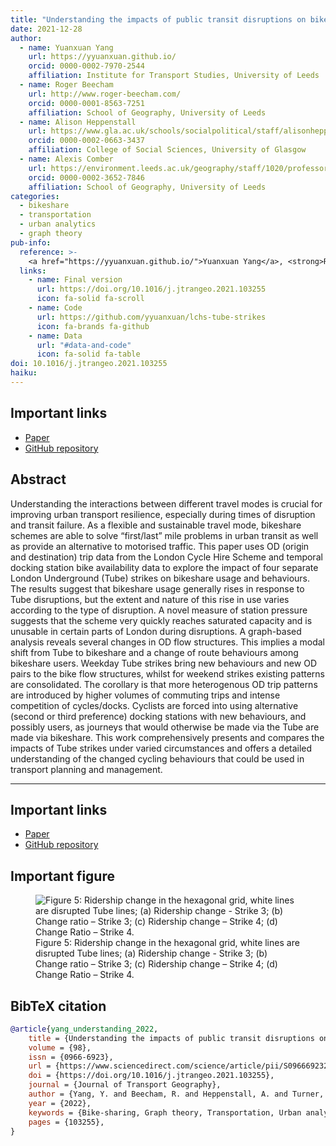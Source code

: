 ```yaml
---
title: "Understanding the impacts of public transit disruptions on bikeshare schemes and cycling behaviours using spatiotemporal and graph-based analysis: A case study of four London Tube strikes"
date: 2021-12-28
author:
  - name: Yuanxuan Yang
    url: https://yyuanxuan.github.io/
    orcid: 0000-0002-7970-2544
    affiliation: Institute for Transport Studies, University of Leeds
  - name: Roger Beecham
    url: http://www.roger-beecham.com/
    orcid: 0000-0001-8563-7251
    affiliation: School of Geography, University of Leeds
  - name: Alison Heppenstall
    url: https://www.gla.ac.uk/schools/socialpolitical/staff/alisonheppenstall/
    orcid: 0000-0002-0663-3437
    affiliation: College of Social Sciences, University of Glasgow
  - name: Alexis Comber
    url: https://environment.leeds.ac.uk/geography/staff/1020/professor-lex-comber
    orcid: 0000-0002-3652-7846
    affiliation: School of Geography, University of Leeds
categories: 
  - bikeshare
  - transportation
  - urban analytics
  - graph theory
pub-info:
  reference: >-
    <a href="https://yyuanxuan.github.io/">Yuanxuan Yang</a>, <strong>Roger Beecham</strong>, Alison Heppenstall and Alexis Comber (2021) “Understanding the impacts of public transit disruptions on bikeshare schemes and cycling behaviours using spatiotemporal and graph-based analysis: A case study of four London Tube strikes”, <em>Journal of Transport Geography</em>, doi: <a href="https://doi.org/10.1016/j.jtrangeo.2021.103255"><code>10.1016/j.jtrangeo.2021.103255</code></a>
  links:
    - name: Final version
      url: https://doi.org/10.1016/j.jtrangeo.2021.103255
      icon: fa-solid fa-scroll
    - name: Code
      url: https://github.com/yyuanxuan/lchs-tube-strikes
      icon: fa-brands fa-github
    - name: Data
      url: "#data-and-code"
      icon: fa-solid fa-table
doi: 10.1016/j.jtrangeo.2021.103255
haiku:
---
```

## Important links

- [Paper](https://doi.org/10.1016/j.jtrangeo.2021.103255)
- [GitHub repository](https://github.com/yyuanxuan/lchs-tube-strikes)


## Abstract

Understanding the interactions between different travel modes is crucial for improving urban transport resilience, especially during times of disruption and transit failure. As a flexible and sustainable travel mode, bikeshare schemes are able to solve “first/last” mile problems in urban transit as well as provide an alternative to motorised traffic. This paper uses OD (origin and destination) trip data from the London Cycle Hire Scheme and temporal docking station bike availability data to explore the impact of four separate London Underground (Tube) strikes on bikeshare usage and behaviours. The results suggest that bikeshare usage generally rises in response to Tube disruptions, but the extent and nature of this rise in use varies according to the type of disruption. A novel measure of station pressure suggests that the scheme very quickly reaches saturated capacity and is unusable in certain parts of London during disruptions. A graph-based analysis reveals several changes in OD flow structures. This implies a modal shift from Tube to bikeshare and a change of route behaviours among bikeshare users. Weekday Tube strikes bring new behaviours and new OD pairs to the bike flow structures, whilst for weekend strikes existing patterns are consolidated. The corollary is that more heterogenous OD trip patterns are introduced by higher volumes of commuting trips and intense competition of cycles/docks. Cyclists are forced into using alternative (second or third preference) docking stations with new behaviours, and possibly users, as journeys that would otherwise be made via the Tube are made via bikeshare. This work comprehensively presents and compares the impacts of Tube strikes under varied circumstances and offers a detailed understanding of the changed cycling behaviours that could be used in transport planning and management.

---
## Important links

- [Paper](https://doi.org/10.1016/j.jtrangeo.2021.103255)
- [GitHub repository](https://github.com/yyuanxuan/lchs-tube-strikes)



## Important figure

![Figure 5: Ridership change in the hexagonal grid, white lines are disrupted Tube lines; (a) Ridership change - Strike 3; (b) Change ratio – Strike 3; (c) Ridership change – Strike 4; (d) Change Ratio – Strike 4.](featured.png)


## BibTeX citation

```bibtex
@article{yang_understanding_2022,
	title = {Understanding the impacts of public transit disruptions on bikeshare schemes and cycling behaviours using spatiotemporal and graph-based analysis: {A} case study of four {London} {Tube} strikes},
	volume = {98},
	issn = {0966-6923},
	url = {https://www.sciencedirect.com/science/article/pii/S0966692321003082},
	doi = {https://doi.org/10.1016/j.jtrangeo.2021.103255},
	journal = {Journal of Transport Geography},
	author = {Yang, Y. and Beecham, R. and Heppenstall, A. and Turner, A. and Comber, A.},
	year = {2022},
	keywords = {Bike-sharing, Graph theory, Transportation, Urban analytics},
	pages = {103255},
}

```


